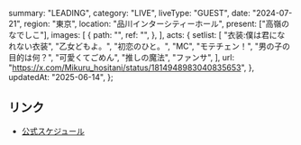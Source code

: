   summary: "LEADING",
  category: "LIVE",
  liveType: "GUEST",
  date: "2024-07-21",
  region: "東京",
  location: "品川インターシティーホール",
  present: ["高嶺のなでしこ"],
  images: [
    {
      path: "",
      ref: "",
    },
  ],
  acts: {
    setlist: [
      "衣装:僕は君になれない衣装",
      "乙女どもよ。",
      "初恋のひと。",
      "MC",
      "モテチェン！",
      "男の子の目的は何？",
      "可愛くてごめん",
      "推しの魔法",
      "ファンサ",
    ],
    url: "https://x.com/Mikuru_hositani/status/1814948983040835653",
  },
  updatedAt: "2025-06-14",
};

## リンク

- [公式スケジュール](https://takanenonadeshiko.jp/?p=2214)
